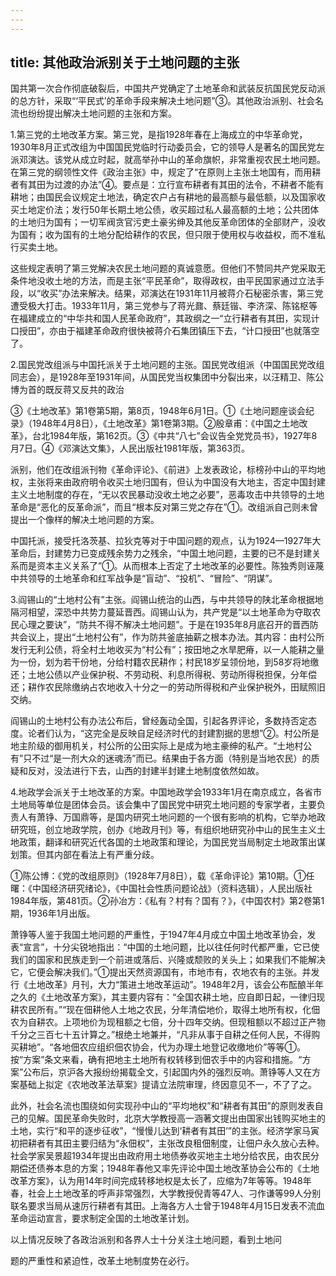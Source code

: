 ```yaml
---
---
---
```

title: 其他政治派别关于土地问题的主张
---



国共第一次合作彻底破裂后，中国共产党确定了土地革命和武装反抗国民党反动派的总方针，采取“‘平民式’的革命手段来解决土地问题”③。其他政治派别、社会名流也纷纷提出解决土地问题的主张和方案。

1.第三党的土地改革方案。第三党，是指1928年春在上海成立的中华革命党，1930年8月正式改组为中国国民党临时行动委员会，它的领导人是著名的国民党左派邓演达。该党从成立时起，就高举孙中山的革命旗帜，非常重视农民土地问题。在第三党的纲领性文件《政治主张》中，规定了“在原则上主张土地国有，而用耕者有其田为过渡的办法”④。要点是：立行宣布耕者有其田的法令，不耕者不能有耕地；由国民会议规定土地法，确定农户占有耕地的最高额与最低额，以及国家收买土地定价法；发行50年长期土地公债，收买超过私人最高额的土地；公共团体的土地归为国有；一切军阀贪官污吏土豪劣绅及其他反革命团体的全部财产，没收为国有；收为国有的土地分配给耕作的农民，但只限于使用权与收益权，而不准私行买卖土地。

这些规定表明了第三党解决农民土地问题的真诚意愿。但他们不赞同共产党采取无条件地没收土地的方法，而是主张“平民革命”，取得政权，由平民国家通过立法手段，以“收买”办法来解决。结果，邓演达在1931年11月被蒋介石秘密杀害，第三党遭受极大打击。1933年11月，第三党参与了蒋光鼐、蔡廷锴、李济深、陈铭枢等在福建成立的“中华共和国人民革命政府”，其政纲之一“立行耕者有其田，实现计口授田”，亦由于福建革命政府很快被蒋介石集团镇压下去，“计口授田”也就落空了。

2.国民党改组派与中国托派关于土地问题的主张。国民党改组派（中国国民党改组同志会），是1928年至1931年间，从国民党当权集团中分裂出来，以汪精卫、陈公博为首的既反蒋又反共的政治

③《土地改革》第1卷第5期，第8页，1948年6月1日。①《土地问题座谈会纪录》（1948年4月8日），《土地改革》第1卷第3期。②殷章甫：《中国之土地改革》，台北1984年版，第162页。③《中共“八七”会议告全党党员书》，1927年8月7日。④《邓演达文集》，人民出版社1981年版，第363页。

派别，他们在改组派刊物《革命评论》、《前进》上发表政论，标榜孙中山的平均地权，主张将来由政府明令收买土地归国有，但认为中国没有大地主，否定中国封建主义土地制度的存在，“无以农民暴动没收土地之必要”，恶毒攻击中共领导的土地革命是“恶化的反革命派”，而且“根本反对第三党之存在”①。改组派自己则未曾提出一个像样的解决土地问题的方案。

中国托派，接受托洛茨基、拉狄克等对于中国问题的观点，认为1924—1927年大革命后，封建势力已变成残余势力之残余，“中国土地问题，主要的已不是封建关系而是资本主义关系了”①。从而根本上否定了土地改革的必要性。陈独秀则诬蔑中共领导的土地革命和红军战争是“盲动”、“投机”、“冒险”、“阴谋”。

3.阎锡山的“土地村公有”主张。阎锡山统治的山西，与中共领导的陕北革命根据地隔河相望，深恐中共势力蔓延晋西。阎锡山认为，共产党是“以土地革命为夺取农民心理之要诀”，“防共不得不解决土地问题”。于是在1935年8月底召开的晋西防共会议上，提出“土地村公有”，作为防共釜底抽薪之根本办法。其内容：由村公所发行无利公债，将全村土地收买为“村公有”；按田地之水旱肥瘠，以一人能耕之量为一份，划为若干份地，分给村籍农民耕作；村民18岁呈领份地，到58岁将地缴还；土地公债以产业保护税、不劳动税、利息所得税、劳动所得税担保，分年偿还；耕作农民除缴纳占农地收入十分之一的劳动所得税和产业保护税外，田赋照旧交纳。

阎锡山的土地村公有办法公布后，曾经轰动全国，引起各界评论，多数持否定态度。论者们认为，“这完全是反映自足经济时代的封建割据的思想”②。村公所是地主阶级的御用机关，村公所的公田实际上是成为地主豪绅的私产。“土地村公有”只不过“是一剂大众的迷魂汤”而已。结果由于各方面（特别是当地农民）的质疑和反对，没法进行下去，山西的封建半封建土地制度依然如故。

4.地政学会派关于土地改革的方案。中国地政学会1933年1月在南京成立，各省市土地局等单位是团体会员。该会集中了国民党中研究土地问题的专家学者，主要负责人有萧铮、万国鼎等，是国内研究土地问题的一个很有影响的机构，它举办地政研究班，创立地政学院，创办《地政月刊》等，有组织地研究孙中山的民生主义土地政策，翻译和研究近代各国的土地政策和理论，为国民党当局制定土地政策出谋划策。但其内部在看法上有严重分歧。

①陈公博：《党的改组原则》（1928年7月8日），载《革命评论》第10期。①任曙：《中国经济研究绪论》，《中国社会性质问题论战》（资料选辑），人民出版社1984年版，第481页。②孙冶方：《私有？村有？国有？》，《中国农村》第2卷第1期，1936年1月出版。

萧铮等人鉴于我国土地问题的严重性，于1947年4月成立中国土地改革协会，发表“宣言”，十分尖锐地指出：“中国的土地问题，比以往任何时代都严重，它已使我们的国家和民族走到一个前进或落后、兴隆或颓败的关头上；如果我们不能解决它，它便会解决我们。”①提出天然资源国有，市地市有，农地农有的主张。并发行《土地改革》月刊，大力“策进土地改革运动”。1948年2月，该会公布酝酿半年之久的《土地改革方案》，其主要内容有：“全国农耕土地，应自即日起，一律归现耕农民所有。”“现在佃耕他人土地之农民，分年清偿地价，取得土地所有权，化佃农为自耕农。上项地价为现租额之七倍，分十四年交纳。但现租额以不超过正产物千分之三百七十五计算之。”根绝土地兼并，“凡非从事于自耕之任何人民，不得购买耕地”。“各地佃农应组织佃农协会，代为办理土地登记收缴地价”等等①。按“方案”条文来看，确有把地主土地所有权转移到佃农手中的内容和措施。“方案”公布后，京沪各大报纷纷揭载全文，引起国内外的强烈反响。萧铮等人又在方案基础上拟定《农地改革法草案》提请立法院审理，终因意见不一，不了了之。

此外，社会名流也围绕如何实现孙中山的“平均地权”和“耕者有其田”的原则发表自己的见解。国民革命失败时，北京大学教授高一涵著文提出由国家出钱购买地主的土地，实行“和平的逐步征收”，“慢慢儿达到‘耕者有其田’”的主张。经济学家马寅初把耕者有其田主要归结为“永佃权”，主张改良租佃制度，让佃户永久放心去种。社会学家吴景超1934年提出由政府用土地债券收买地主土地分给农民，由农民分期偿还债券本息的方案；1948年春他又率先评论中国土地改革协会公布的《土地改革方案》，认为用14年时间完成转移地权是太长了，应缩为7年等等。1948年春，社会上土地改革的呼声非常强烈，大学教授倪青等47人、刁作谦等99人分别联名要求当局从速厉行耕者有其田。上海各方人士曾于1948年4月15日发表不流血革命运动宣言，要求制定全国的土地改革计划。

以上情况反映了各政治派别和各界人士十分关注土地问题，看到土地问

题的严重性和紧迫性，改革土地制度势在必行。